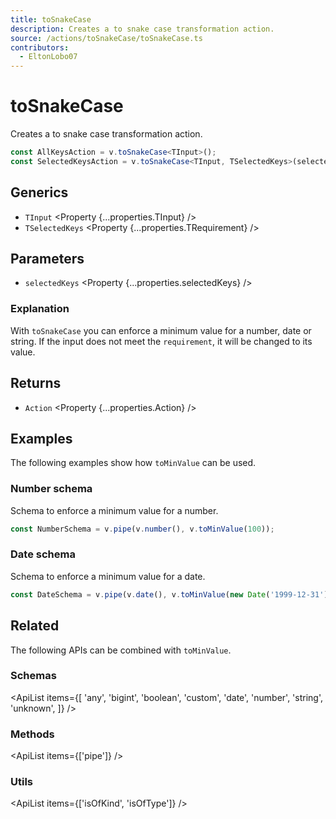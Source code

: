 ```yaml
---
title: toSnakeCase
description: Creates a to snake case transformation action.
source: /actions/toSnakeCase/toSnakeCase.ts
contributors:
  - EltonLobo07
---
```



# toSnakeCase

Creates a to snake case transformation action.

```ts
const AllKeysAction = v.toSnakeCase<TInput>();
const SelectedKeysAction = v.toSnakeCase<TInput, TSelectedKeys>(selectedKeys);
```

## Generics

- `TInput` <Property {...properties.TInput} />
- `TSelectedKeys` <Property {...properties.TRequirement} />

## Parameters

- `selectedKeys` <Property {...properties.selectedKeys} />

### Explanation

With `toSnakeCase` you can enforce a minimum value for a number, date or string. If the input does not meet the `requirement`, it will be changed to its value.

## Returns

- `Action` <Property {...properties.Action} />

## Examples

The following examples show how `toMinValue` can be used.

### Number schema

Schema to enforce a minimum value for a number.

```ts
const NumberSchema = v.pipe(v.number(), v.toMinValue(100));
```

### Date schema

Schema to enforce a minimum value for a date.

```ts
const DateSchema = v.pipe(v.date(), v.toMinValue(new Date('1999-12-31')));
```

## Related

The following APIs can be combined with `toMinValue`.

### Schemas

<ApiList
  items={[
    'any',
    'bigint',
    'boolean',
    'custom',
    'date',
    'number',
    'string',
    'unknown',
  ]}
/>

### Methods

<ApiList items={['pipe']} />

### Utils

<ApiList items={['isOfKind', 'isOfType']} />
